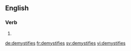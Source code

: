 {{also|démystifiés|démystifies}}
==English==

===Verb===
{{head|en|verb form}}

# {{en-third-person singular of|demystify}}

[[de:demystifies]]
[[fr:demystifies]]
[[sv:demystifies]]
[[vi:demystifies]]